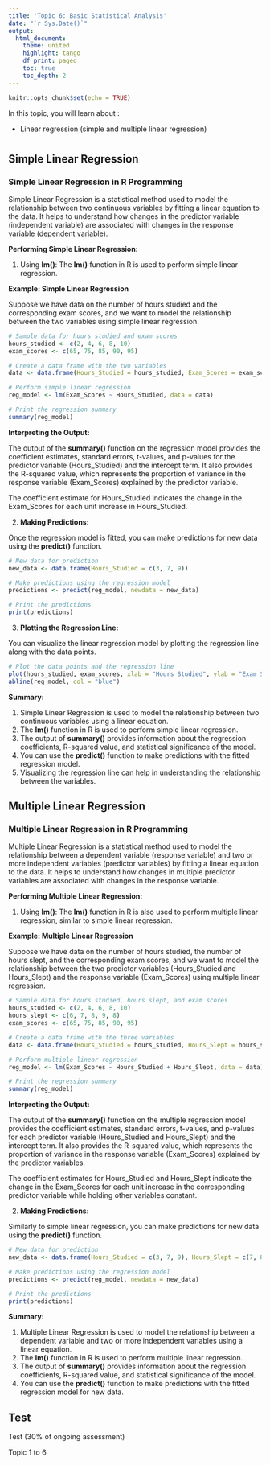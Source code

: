 ```yaml
---
title: 'Topic 6: Basic Statistical Analysis'
date: "`r Sys.Date()`"
output: 
  html_document:
    theme: united
    highlight: tango
    df_print: paged
    toc: true
    toc_depth: 2
---
```


```r
knitr::opts_chunk$set(echo = TRUE)
```



In this topic, you will learn about :

- Linear regression (simple and multiple linear regression)

# {.tabset}

## Simple Linear Regression

### Simple Linear Regression in R Programming

Simple Linear Regression is a statistical method used to model the relationship between two continuous variables by fitting a linear equation to the data. It helps to understand how changes in the predictor variable (independent variable) are associated with changes in the response variable (dependent variable).

**Performing Simple Linear Regression:**

1. Using **lm()**: The **lm()** function in R is used to perform simple linear regression.

**Example: Simple Linear Regression**

Suppose we have data on the number of hours studied and the corresponding exam scores, and we want to model the relationship between the two variables using simple linear regression.

```r
# Sample data for hours studied and exam scores
hours_studied <- c(2, 4, 6, 8, 10)
exam_scores <- c(65, 75, 85, 90, 95)

# Create a data frame with the two variables
data <- data.frame(Hours_Studied = hours_studied, Exam_Scores = exam_scores)

# Perform simple linear regression
reg_model <- lm(Exam_Scores ~ Hours_Studied, data = data)

# Print the regression summary
summary(reg_model)

```

**Interpreting the Output:**

The output of the **summary()** function on the regression model provides the coefficient estimates, standard errors, t-values, and p-values for the predictor variable (Hours_Studied) and the intercept term. It also provides the R-squared value, which represents the proportion of variance in the response variable (Exam_Scores) explained by the predictor variable.

The coefficient estimate for Hours_Studied indicates the change in the Exam_Scores for each unit increase in Hours_Studied.

2. **Making Predictions:**

Once the regression model is fitted, you can make predictions for new data using the **predict()** function.

```r
# New data for prediction
new_data <- data.frame(Hours_Studied = c(3, 7, 9))

# Make predictions using the regression model
predictions <- predict(reg_model, newdata = new_data)

# Print the predictions
print(predictions)

```

3. **Plotting the Regression Line:**

You can visualize the linear regression model by plotting the regression line along with the data points.

```r
# Plot the data points and the regression line
plot(hours_studied, exam_scores, xlab = "Hours Studied", ylab = "Exam Scores", main = "Simple Linear Regression")
abline(reg_model, col = "blue")

```

**Summary:**

1. Simple Linear Regression is used to model the relationship between two continuous variables using a linear equation.
2. The **lm()** function in R is used to perform simple linear regression.
3. The output of **summary()** provides information about the regression coefficients, R-squared value, and statistical significance of the model.
4. You can use the **predict()** function to make predictions with the fitted regression model.
5. Visualizing the regression line can help in understanding the relationship between the variables.



## Multiple Linear Regression

### Multiple Linear Regression in R Programming

Multiple Linear Regression is a statistical method used to model the relationship between a dependent variable (response variable) and two or more independent variables (predictor variables) by fitting a linear equation to the data. It helps to understand how changes in multiple predictor variables are associated with changes in the response variable.

**Performing Multiple Linear Regression:**

1. Using **lm()**: The **lm()** function in R is also used to perform multiple linear regression, similar to simple linear regression.

**Example: Multiple Linear Regression**

Suppose we have data on the number of hours studied, the number of hours slept, and the corresponding exam scores, and we want to model the relationship between the two predictor variables (Hours_Studied and Hours_Slept) and the response variable (Exam_Scores) using multiple linear regression.

```r
# Sample data for hours studied, hours slept, and exam scores
hours_studied <- c(2, 4, 6, 8, 10)
hours_slept <- c(6, 7, 8, 9, 8)
exam_scores <- c(65, 75, 85, 90, 95)

# Create a data frame with the three variables
data <- data.frame(Hours_Studied = hours_studied, Hours_Slept = hours_slept, Exam_Scores = exam_scores)

# Perform multiple linear regression
reg_model <- lm(Exam_Scores ~ Hours_Studied + Hours_Slept, data = data)

# Print the regression summary
summary(reg_model)

```

**Interpreting the Output:**

The output of the **summary()** function on the multiple regression model provides the coefficient estimates, standard errors, t-values, and p-values for each predictor variable (Hours_Studied and Hours_Slept) and the intercept term. It also provides the R-squared value, which represents the proportion of variance in the response variable (Exam_Scores) explained by the predictor variables.

The coefficient estimates for Hours_Studied and Hours_Slept indicate the change in the Exam_Scores for each unit increase in the corresponding predictor variable while holding other variables constant.

2. **Making Predictions:**

Similarly to simple linear regression, you can make predictions for new data using the **predict()** function.

```r
# New data for prediction
new_data <- data.frame(Hours_Studied = c(3, 7, 9), Hours_Slept = c(7, 8, 9))

# Make predictions using the regression model
predictions <- predict(reg_model, newdata = new_data)

# Print the predictions
print(predictions)

```

**Summary:**

1. Multiple Linear Regression is used to model the relationship between a dependent variable and two or more independent variables using a linear equation.
2. The **lm()** function in R is used to perform multiple linear regression.
3. The output of **summary()** provides information about the regression coefficients, R-squared value, and statistical significance of the model.
4. You can use the **predict()** function to make predictions with the fitted regression model for new data.


## Test 

Test (30% of ongoing assessment)

Topic 1 to 6